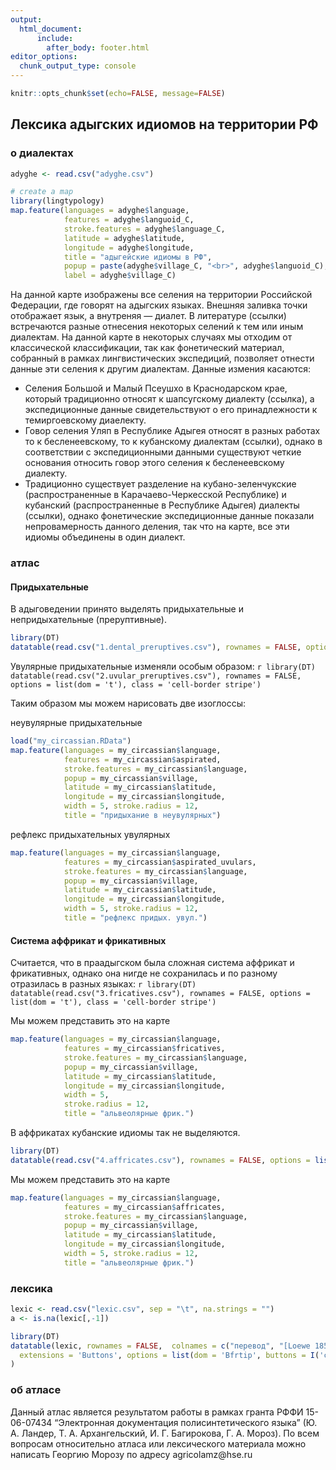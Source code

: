 ```yaml
---
output:
  html_document:
      include:
        after_body: footer.html
editor_options: 
  chunk_output_type: console
---
```


```r
knitr::opts_chunk$set(echo=FALSE, message=FALSE)
```

## Лексика адыгских идиомов на территории РФ {.tabset .tabset-fade .tabset-pills}

### о диалектаx

```r
adyghe <- read.csv("adyghe.csv")

# create a map
library(lingtypology)
map.feature(languages = adyghe$language,
            features = adyghe$languoid_C,
            stroke.features = adyghe$language_С,
            latitude = adyghe$latitude,
            longitude = adyghe$longitude,
            title = "адыгейские идиомы в РФ",
            popup = paste(adyghe$village_C, "<br>", adyghe$languoid_C),
            label = adyghe$village_C)
```

На данной карте изображены все селения на территории Российской Федерации, где говорят на адыгских языках. Внешняя заливка точки отображает язык, а внутреняя --- диалет. В литературе (ссылки) встречаются разные отнесения некоторых селений к тем или иным диалектам. На данной карте в некоторых случаях мы отходим от классической классификации, так как фонетический материал, собранный в рамках лингвистических экспедиций, позволяет отнести данные эти селения к другим диалектам. Данные измения касаются:

* Селения Большой и Малый Псеушхо в Краснодарском крае, который традиционно относят к шапсугскому диалекту (ссылка), а экспедиционные данные свидетельствуют о его принадлежности к темиргоевскому диаелекту.
* Говор селения Уляп в Республике Адыгея относят в разных работах то к бесленеевскому, то к кубанскому диалектам (ссылки), однако в соответствии с экспедиционными данными существуют четкие основания относить говор этого селения к бесленеевскому диалекту.
* Традиционно существует разделение на кубано-зеленчукские (распространенные в Карачаево-Черкесской Республике) и кубанский (распространенные в Республике Адыгея) диалекты (ссылки), однако фонетические экспедиционные данные показали непровамерность данного деления, так что на карте, все эти идиомы объединены в один диалект.

### aтлас
#### Придыхательные
В адыговедении принято выделять придыхательные и непридыхательные (преруптивные).
```r
library(DT)
datatable(read.csv("1.dental_preruptives.csv"), rownames = FALSE, options = list(dom = 't'), class = 'cell-border stripe')
```

Увулярные придыхательные изменяли особым образом:
  ```r
library(DT)
datatable(read.csv("2.uvular_preruptives.csv"), rownames = FALSE, options = list(dom = 't'), class = 'cell-border stripe')
```


Таким образом мы можем нарисовать две изоглоссы:
  
  неувулярные придыхательные
```r
load("my_circassian.RData")
map.feature(languages = my_circassian$language,
            features = my_circassian$aspirated,
            stroke.features = my_circassian$language,
            popup = my_circassian$village,
            latitude = my_circassian$latitude,
            longitude = my_circassian$longitude,
            width = 5, stroke.radius = 12,
            title = "придыхание в неувулярных")
```

рефлекс придыхательных увулярных
```r
map.feature(languages = my_circassian$language,
            features = my_circassian$aspirated_uvulars,
            stroke.features = my_circassian$language,
            popup = my_circassian$village,
            latitude = my_circassian$latitude,
            longitude = my_circassian$longitude,
            width = 5, stroke.radius = 12,
            title = "рефлекс придых. увул.")
```

#### Система аффрикат и фрикативных

Считается, что в праадыгском была сложная система аффрикат и фрикативных, однако она нигде не сохранилась и по разному отразилась в разных языках:
  ```r
library(DT)
datatable(read.csv("3.fricatives.csv"), rownames = FALSE, options = list(dom = 't'), class = 'cell-border stripe')
```


Мы можем представить это на карте
```r
map.feature(languages = my_circassian$language,
            features = my_circassian$fricatives,
            stroke.features = my_circassian$language,
            popup = my_circassian$village,
            latitude = my_circassian$latitude,
            longitude = my_circassian$longitude,
            width = 5,
            stroke.radius = 12,
            title = "альвеолярные фрик.")
```

В аффрикатах кубанские идиомы так не выделяются.
```r
library(DT)
datatable(read.csv("4.affricates.csv"), rownames = FALSE, options = list(dom = 't'), class = 'cell-border stripe')
```


Мы можем представить это на карте
```r
map.feature(languages = my_circassian$language,
            features = my_circassian$affricates,
            stroke.features = my_circassian$language,
            popup = my_circassian$village,
            latitude = my_circassian$latitude,
            longitude = my_circassian$longitude,
            width = 5, stroke.radius = 12,
            title = "альвеолярные фрик.")
```


### лексикa

```r
lexic <- read.csv("lexic.csv", sep = "\t", na.strings = "")
a <- is.na(lexic[,-1])

library(DT)
datatable(lexic, rownames = FALSE,  colnames = c("перевод",	"[Loewe 1854]",	"[Люлье 1846]",	"Хаджико",	"Большой Кичмай",	"Псебе",	"Агуй-Шапсуг",	"Псейтук",	"Нешукай",	"Б. Псеушхо",	"Егерухай",	"М. Псеушхо",	"[Водождокова 1960]",	"Batı Lehçesi  [Doğ et all 2014]",	"Doğu Lehçesi [Doğ et all 2014]",	"Уляп",	"Вакожиле",	"Бесленей",	"Кургоковское",	"Ходзь",	"Блечепсин",	"Хумара",	"Инджиджишхо",	"Эрсакон",	"Жако"),
  extensions = 'Buttons', options = list(dom = 'Bfrtip', buttons = I('colvis'))
)
```

### об атласe
Данный атлас является результатом работы в рамках гранта РФФИ 15-06-07434	"Электронная документация полисинтетического языка" (Ю. А. Ландер, Т. А. Архангельский, И. Г. Багирокова, Г. А. Мороз). По всем вопросам относительно атласа или лексического материала можно написать Георгию Морозу по адресу agricolamz@hse.ru